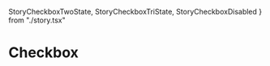 
  StoryCheckboxTwoState,
  StoryCheckboxTriState,
  StoryCheckboxDisabled
} from "./story.tsx"

<Meta title="Checkbox" component={Checkbox} />

# Checkbox

<Story name="Checkbox">
  <StoryCheckboxTwoState />
  <StoryCheckboxTriState />
  <StoryCheckboxDisabled />
</Story>
